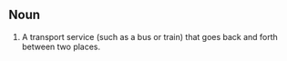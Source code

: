 ==Noun==

#A transport service (such as a bus or train) that goes back and forth between two places.